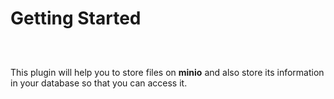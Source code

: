 
<Meta pageTitle="Getting Started | Storage Plugin" description="Getting Started | Storage Plugin" />





# Getting Started

##

<br />

This plugin will help you to store files on **minio** and also store
its information in your database so that you can access it.
